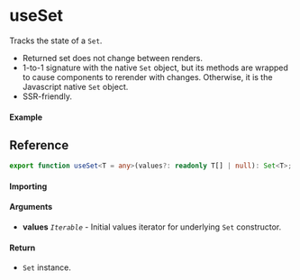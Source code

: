 
<Meta title="State/useSet" component={Example} />

# useSet

Tracks the state of a `Set`.

- Returned set does not change between renders.
- 1-to-1 signature with the native `Set` object, but its methods are wrapped to cause components to
  rerender with changes.
  Otherwise, it is the Javascript native `Set` object.
- SSR-friendly.

#### Example

<Canvas>
	<Story story={Example} inline />
</Canvas>

## Reference

```ts
export function useSet<T = any>(values?: readonly T[] | null): Set<T>;
```

#### Importing

<ImportPath />

#### Arguments

- **values** _`Iterable`_ - Initial values iterator for underlying `Set` constructor.

#### Return

- `Set` instance.

